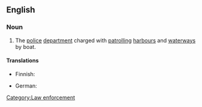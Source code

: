 {{wikipedia}}
==English==

===Noun===
{{en-noun|sg=[[water]] [[police]]|-}}

# The [[police]] [[department]] charged with [[patrol]]ling [[harbour]]s and [[waterway]]s by boat.

====Translations====
{{trans-top|police department charged with patrolling harbours and waterways}}
* Finnish: {{t-|fi|venepoliisi}}
{{trans-mid}}
* German: {{t+|de|Wasserschutzpolizei|f}}
{{trans-bottom}}

[[Category:Law enforcement]]